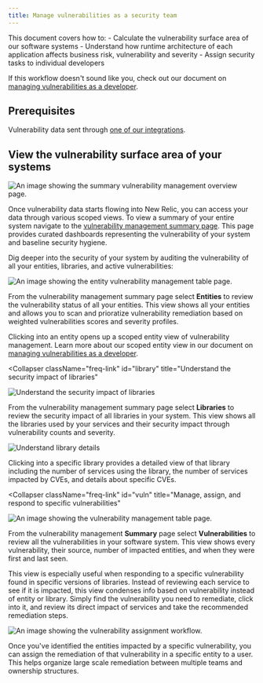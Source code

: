```yaml
---
title: Manage vulnerabilities as a security team
---
```








This document covers how to: 
    - Calculate the vulnerability surface area of our software systems
    - Understand how runtime architecture of each application affects business risk, vulnerability and severity
    - Assign security tasks to individual developers

If this workflow doesn't sound like you, check out our document on [managing vulnerabilities as a developer](/docs/vulnerability-management/dev-workflow).

## Prerequisites

Vulnerability data sent through [one of our integrations](/docs/vulnerability-management/integrations/overview).

## View the vulnerability surface area of your systems

<img
  title="Vulnerability management overview"
  alt="An image showing the summary vulnerability management overview page."
  src={vulnerabilitymanagementVulnOverviewrSec}
/>

Once vulnerability data starts flowing into New Relic, you can access your data through various scoped views. To view a summary of your entire system navigate to the [vulnerability management summary page](https://one.newrelic.com/vulnerability-management). This page provides curated dashboards representing the vulnerability of your system and baseline security hygiene. 

Dig deeper into the security of your system by auditing the vulnerability of all your entities, libraries, and active vulnerabilities:

<CollapserGroup>
  <Collapser
    className="freq-link"
    id="entity"
    title="Manage vulnerabilities for all your entities"
  >

<img
  title="Vulnerability management overview"
  alt="An image showing the entity vulnerability management table page."
  src={vulnmanagementVmEntitySecurity}
/>

From the vulnerability management summary page select **Entities** to review the vulnerability status of all your entities. This view shows all your entities and allows you to scan and prioratize vulnerability remediation based on weighted vulnerabilities scores and severity profiles.

Clicking into an entity opens up a scoped entity view of vulnerability management. Learn more about our scoped entity view in our document on [managing vulnerabilities as a developer](/docs/vulnerability-management/dev-workflow).
  </Collapser>

  <Collapser
    className="freq-link"
    id="library"
    title="Understand the security impact of libraries"
  >

<img
  title="Vulnerability library overview"
  alt="Understand the security impact of libraries"
  src={vulnmanagementVulnLibrariesSec}
/>

From the vulnerability management summary page select **Libraries** to review the security impact of all libraries in your system. This view shows all the libraries used by your services and their security impact through vulnerability counts and severity. 

<img
  title="Vulnerability library details"
  alt="Understand library details"
  src={vulnmanagementVulnLibraryDetails}
/>

Clicking into a specific library provides a detailed view of that library including the number of services using the library, the number of services impacted by  CVEs, and details about specific CVEs.
  </Collapser>

<Collapser
    className="freq-link"
    id="vuln"
    title="Manage, assign, and respond to specific vulnerabilities"
  >

<img
  title="Vulnerability overview"
  alt="An image showing the vulnerability management table page."
  src={vulnmanagementVulnerabilityTab}
/>

From the vulnerability management **Summary** page select **Vulnerabilities** to review all the vulnerabilities in your software system. This view shows every vulnerability, their source, number of impacted entities, and when they were first and last seen. 

This view is especially useful when responding to a specific vulnerability found in specific versions of libraries. Instead of reviewing each service to see if it is impacted, this view condenses info based on vulnerability instead of entity or library. Simply find the vulnerability you need to remediate, click into it, and review its direct impact of services and take the recommended remediation steps.

<img
  title="Vulnerability assignment"
  alt="An image showing the vulnerability assignment workflow."
  src={vulnmanagementVmAssign}
/>

Once you've identified the entities impacted by a specific vulnerability, you can assign the remediation of that vulnerability in a specific entity to a user. This helps organize large scale remediation between multiple teams and ownership structures. 

  </Collapser>
</CollapserGroup>

